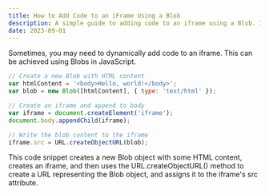 ```yaml
---
title: How to Add Code to an iFrame Using a Blob
description: A simple guide to adding code to an iframe using a Blob. Ideal for developers working on web applications.
date: 2023-09-01
---
```


Sometimes, you may need to dynamically add code to an iframe. This can be achieved using Blobs in JavaScript.

```javascript
// Create a new Blob with HTML content
var htmlContent = '<body>Hello, world!</body>';
var blob = new Blob([htmlContent], { type: 'text/html' });

// Create an iframe and append to body
var iframe = document.createElement('iframe');
document.body.appendChild(iframe);

// Write the blob content to the iframe
iframe.src = URL.createObjectURL(blob);
```

This code snippet creates a new Blob object with some HTML content, creates an iframe, and then uses the URL.createObjectURL() method to create a URL representing the Blob object, and assigns it to the iframe's src attribute.